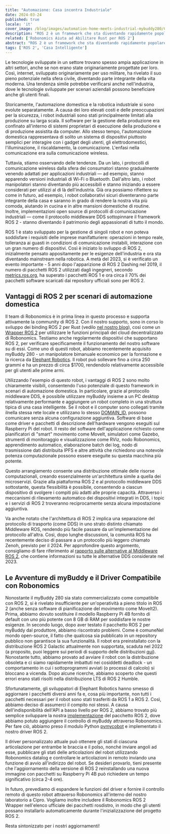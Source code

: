 ```yaml
---
title: "Automazione: Casa incontra Industriale"
date: 2024-03-24
published: true
locale: 'it'
cover_image: /blog/images/automation-home-meets-industrial-mybuddy280/Cover.png
description: "ROS 2 è un framework che sta diventando rapidamente popolare per lo sviluppo di applicazioni robotiche. Include l'esperienza accumulata dall'industria e la condivide con la comunità globale. Il nostro team è attivamente coinvolto nello sviluppo di nuovi pacchetti ROS 2 per i robot che utilizziamo, nonché nell'integrazione in rete Robonomics decentralizzata."
related: ['Robonomics Aiuta ad Abilitare Rust per ROS 2']
abstract: "ROS 2 è un framework che sta diventando rapidamente popolare per lo sviluppo di applicazioni robotiche. Include l'esperienza accumulata dall'industria e la condivide con la comunità globale. Il nostro team è attivamente coinvolto nello sviluppo di nuovi pacchetti ROS 2 per i robot che utilizziamo, nonché nell'integrazione in rete Robonomics decentralizzata."
tags: ['ROS 2', 'Casa Intelligente']
---
```


Le tecnologie sviluppate in un settore trovano spesso ampia applicazione in altri settori, anche se non erano state originariamente progettate per loro. Così, internet, sviluppato originariamente per uso militare, ha rivelato il suo pieno potenziale nella sfera civile, diventando parte integrante della vita moderna. Una tendenza simile potrebbe verificarsi anche nell'industria, dove le tecnologie sviluppate per scenari aziendali possono beneficiare anche gli utenti finali.

Storicamente, l'automazione domestica e la robotica industriale si sono evolute separatamente. A causa dei loro elevati costi e delle preoccupazioni per la sicurezza, i robot industriali sono stati principalmente limitati alla produzione su larga scala. Il software per la gestione della produzione era confinato all'interno di sistemi proprietari di esecuzione della produzione e di produzione assistita da computer. Allo stesso tempo, l'automazione domestica rappresentava di solito un sistema di dispositivi piuttosto semplici per interagire con i gadget degli utenti, gli elettrodomestici, l'illuminazione, il riscaldamento, la comunicazione. L'enfasi nella comunicazione era sulla comunicazione wireless.

Tuttavia, stiamo osservando delle tendenze. Da un lato, i protocolli di comunicazione wireless dalla sfera dei consumatori stanno gradualmente venendo adattati per applicazioni industriali — ad esempio, stanno apparendo versioni industriali di Wi-Fi o Bluetooth. Dall'altro lato, i robot manipolatori stanno diventando più accessibili e stanno iniziando a essere considerati per utilizzi al di là dell'industria. Già ora possiamo riflettere su come in futuro, ad esempio, i robot collaborativi sicuri diventeranno parte integrante della casa e saranno in grado di rendere la nostra vita più comoda, aiutando in cucina e in altre mansioni domestiche di routine. Inoltre, implementazioni open source di protocolli di comunicazione industriali — come il protocollo middleware DDS sottopinnare il framework ROS 2 - stanno diventando il patrimonio degli appassionati di tutto il mondo.

ROS 1 è stato sviluppato per la gestione di singoli robot e non poteva soddisfare i requisiti delle imprese manifatturiere: operazioni in tempo reale, tolleranza ai guasti in condizioni di comunicazione instabili, interazione con un gran numero di dispositivi. Così è iniziato lo sviluppo di ROS 2, inizialmente pensato appositamente per le esigenze dell'industria e ora sta diventando mainstream nella robotica. A metà del 2023, si è verificato un evento importante - 5 anni dopo l'apparizione di ROS 2 Dashing nel 2019, il numero di pacchetti ROS 2 utilizzati dagli ingegneri, secondo [metrics.ros.org](https://metrics.ros.org/packages_rosdistro.html), ha superato i pacchetti ROS 1 e ora circa il 70% dei pacchetti software scaricati dai repository ufficiali sono per ROS 2.

## Vantaggi di ROS 2 per scenari di automazione domestica

Il team di Robonomics è in prima linea in questo processo e supporta attivamente la community di ROS 2. Con il nostro supporto, sono in corso lo sviluppo dei binding ROS 2 per Rust (vedilo [nel nostro blog](https://robonomics.network/blog/ros-2-rust-report-2022/)), così come un [Wrapper ROS 2](https://github.com/Fingerling42/robonomics-ros2) per utilizzare le funzioni principali del cloud decentralizzato di Robonomics. Testiamo anche regolarmente dispositivi che supportano ROS 2, per verificare specificamente il funzionamento del nostro software su di essi. Come uno di questi robot, abbiamo recentemente acquisito myBuddy 280 - un manipolatore bimanuale economico per la formazione e la ricerca da [Elephant Robotics](https://www.elephantrobotics.com/en/). Il robot può sollevare fino a circa 250 grammi e ha un prezzo di circa $1700, rendendolo relativamente accessibile per gli utenti alle prime armi.

<RbImage zoom src="/blog/images/automation-home-meets-industrial-mybuddy280/pic_1_myBuddy_280.png" alt="myBuddy 280 robot manipolatore bimanuale" />

Utilizzando l'esempio di questo robot, i vantaggi di ROS 2 sono molto chiaramente visibili, consentendo l'uso potenziale di questo framework in scenari di automazione domestica. In particolare, grazie al protocollo middleware DDS, è possibile utilizzare myBuddy insieme a un PC desktop relativamente performante e aggiungere un robot completo in una struttura tipica di una casa intelligente. Se il robot e il computer sono collegati tramite ilnella stessa rete locale e utilizzano lo stesso [DOMAIN_ID](https://docs.ros.org/en/rolling/Concepts/Intermediate/About-Domain-ID.html), possono comunicare senza alcuna configurazione aggiuntiva. Software di base come driver e pacchetti di descrizione dell'hardware vengono eseguiti sul Raspberry Pi del robot. Il resto del software dell'applicazione richiesto come pianificatori di "smart" movimento come MoveIt, simulatori come Gazebo, strumenti di monitoraggio e visualizzazione come RViz, nodo Robonomics, apprendimento automatico, elaborazione batch dei log, nodo di trasmissione dati distribuita IPFS e altre attività che richiedono una notevole potenza computazionale possono essere eseguite su questa macchina più potente.

Questo arrangiamento consente una distribuzione ottimale delle risorse computazionali, creando essenzialmente un'architettura simile a quella dei microservizi. Grazie alla piattaforma ROS 2 e al protocollo middleware DDS sottostante, questa flessibilità è possibile, consentendo a ciascun dispositivo di svolgere i compiti più adatti alle proprie capacità. Attraverso i meccanismi di rilevamento automatico dei dispositivi integrati in DDS, i topic e i servizi di ROS 2 troveranno reciprocamente senza alcuna impostazione aggiuntiva.

<RbImage zoom src="/blog/images/automation-home-meets-industrial-mybuddy280/pic_2_ros2_dds_smart_home.png" alt="Casa intelligente con ROS 2 e DDS" />

Va anche notato che l'architettura di ROS 2 implica una separazione del protocollo di trasporto (come DDS) in uno strato distinto chiamato Middleware ROS, rendendo più facile passare da un'implementazione del protocollo all'altra. Così, dopo lunghe discussioni, la comunità ROS ha recentemente deciso di passare a un protocollo più leggero chiamato Zenoh, previsto per il 2024. Per approfondire questo argomento, consigliamo di fare riferimento al [rapporto sulle alternative al Middleware ROS 2](https://discourse.ros.org/uploads/short-url/o9ihvSjCwB8LkzRklpKdeesRTDi.pdf), che contiene informazioni su tutte le alternative DDS considerate nel 2023.

## Le Avventure di myBuddy e il Driver Compatibile con Robonomics

Nonostante il myBuddy 280 sia stato commercializzato come compatibile con ROS 2, si è rivelato insufficiente per un'operatività a pieno titolo in ROS 2 (anche senza software di pianificazione del movimento come MoveIt2). Prima, abbiamo dovuto sostituire il modello Raspberry Pi 4B fornito di default con uno più potente con 8 GB di RAM per soddisfare le nostre esigenze. In secondo luogo, dopo aver testato il pacchetto ROS 2 per myBuddy dal produttore, abbiamo riscontrato problemi. Come è comuneNel mondo open-source, il fatto che qualcosa sia pubblicato in un repository pubblico non garantisce la sua funzionalità. Il robot era preinstallato con la distribuzione ROS 2 Galactic attualmente non supportata, scaduta nel 2022 (a proposito, puoi leggere sui periodi di supporto delle distribuzioni [qui](https://docs.ros.org/en/rolling/Releases.html)). Nonostante tutto, abbiamo provato ad avviare il robot con la distribuzione obsoleta e ci siamo rapidamente imbattuti nei cosiddetti deadlock - un comportamento in cui i sottoprogrammi avviati (o processi di calcolo) si bloccano a vicenda. Dopo alcune ricerche, abbiamo scoperto che questi errori erano stati risolti nella distribuzione LTS di ROS 2 Humble.

Sfortunatamente, gli sviluppatori di Elephant Robotics hanno smesso di aggiornare i pacchetti diversi anni fa e, cosa più importante, non tutti i pacchetti necessari per il robot sono stati trasferiti da ROS 1 a ROS 2. Così, abbiamo deciso di assumerci il compito noi stessi. A causa dell'indisponibilità dell'API a basso livello per ROS 2, abbiamo trovato più semplice sviluppare la nostra [implementazione](https://github.com/Fingerling42/mybuddy280-ros2-robonomics) del pacchetto ROS 2, dove abbiamo potuto aggiungere il controllo di myBuddy attraverso Robonomics. Per fare ciò, abbiamo preso il modulo Python [pymycobot](https://pypi.org/project/pymycobot/) e implementato il nostro driver ROS 2.

Il driver personalizzato attuale può ottenere gli stati di ciascuna articolazione per entrambe le braccia e il polso, nonché inviare angoli ad esse, pubblicare gli stati delle articolazioni del robot utilizzando Robonomics datalog e controllare le articolazioni in remoto inviando una funzione di avvio all'indirizzo del robot. Se desideri provarlo, tieni presente che l'aggiornamento della versione di ROS 2 reinstallando una nuova immagine con pacchetti su Raspberry Pi 4B può richiedere un tempo significativo (circa 2-4 ore).

In futuro, prevediamo di espandere le funzioni del driver e fornire il controllo remoto di questo robot attraverso Robonomics all'interno del nostro laboratorio a Cipro. Vogliamo inoltre includere il Robonomics ROS 2 Wrapper nell'elenco ufficiale dei pacchetti rosdistro, in modo che gli utenti possano installarlo automaticamente durante l'inizializzazione del progetto ROS 2.

Resta sintonizzato per i nostri aggiornamenti!